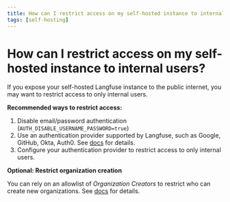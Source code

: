```yaml
---
title: How can I restrict access on my self-hosted instance to internal users?
tags: [self-hosting]
---
```


# How can I restrict access on my self-hosted instance to internal users?

If you expose your self-hosted Langfuse instance to the public internet, you may want to restrict access to only internal users.

**Recommended ways to restrict access:**

1. Disable email/password authentication (`AUTH_DISABLE_USERNAME_PASSWORD=true`)
2. Use an authentication provider supported by Langfuse, such as Google, GitHub, Okta, Auth0. See [docs](/self-hosting/security/authentication-and-sso) for details.
3. Configure your authentication provider to restrict access to only internal users.

**Optional: Restrict organization creation**

You can rely on an allowlist of _Organization Creators_ to restrict who can create new organizations. See [docs](/self-hosting/administration/organization-creators) for details.
